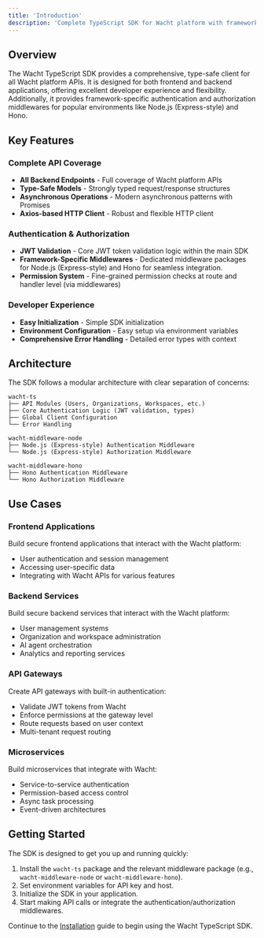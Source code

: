 ```yaml
---
title: 'Introduction'
description: 'Complete TypeScript SDK for Wacht platform with framework-specific middlewares'
---
```


## Overview

The Wacht TypeScript SDK provides a comprehensive, type-safe client for all Wacht platform APIs. It is designed for both frontend and backend applications, offering excellent developer experience and flexibility. Additionally, it provides framework-specific authentication and authorization middlewares for popular environments like Node.js (Express-style) and Hono.

## Key Features

### Complete API Coverage
- **All Backend Endpoints** - Full coverage of Wacht platform APIs
- **Type-Safe Models** - Strongly typed request/response structures
- **Asynchronous Operations** - Modern asynchronous patterns with Promises
- **Axios-based HTTP Client** - Robust and flexible HTTP client

### Authentication & Authorization
- **JWT Validation** - Core JWT token validation logic within the main SDK
- **Framework-Specific Middlewares** - Dedicated middleware packages for Node.js (Express-style) and Hono for seamless integration.
- **Permission System** - Fine-grained permission checks at route and handler level (via middlewares)

### Developer Experience
- **Easy Initialization** - Simple SDK initialization
- **Environment Configuration** - Easy setup via environment variables
- **Comprehensive Error Handling** - Detailed error types with context

## Architecture

The SDK follows a modular architecture with clear separation of concerns:

```
wacht-ts
├── API Modules (Users, Organizations, Workspaces, etc.)
├── Core Authentication Logic (JWT validation, types)
├── Global Client Configuration
└── Error Handling

wacht-middleware-node
├── Node.js (Express-style) Authentication Middleware
└── Node.js (Express-style) Authorization Middleware

wacht-middleware-hono
├── Hono Authentication Middleware
└── Hono Authorization Middleware
```

## Use Cases

### Frontend Applications
Build secure frontend applications that interact with the Wacht platform:
- User authentication and session management
- Accessing user-specific data
- Integrating with Wacht APIs for various features

### Backend Services
Build secure backend services that interact with the Wacht platform:
- User management systems
- Organization and workspace administration
- AI agent orchestration
- Analytics and reporting services

### API Gateways
Create API gateways with built-in authentication:
- Validate JWT tokens from Wacht
- Enforce permissions at the gateway level
- Route requests based on user context
- Multi-tenant request routing

### Microservices
Build microservices that integrate with Wacht:
- Service-to-service authentication
- Permission-based access control
- Async task processing
- Event-driven architectures

## Getting Started

The SDK is designed to get you up and running quickly:

1. Install the `wacht-ts` package and the relevant middleware package (e.g., `wacht-middleware-node` or `wacht-middleware-hono`).
2. Set environment variables for API key and host.
3. Initialize the SDK in your application.
4. Start making API calls or integrate the authentication/authorization middlewares.

Continue to the [Installation](installation) guide to begin using the Wacht TypeScript SDK.
